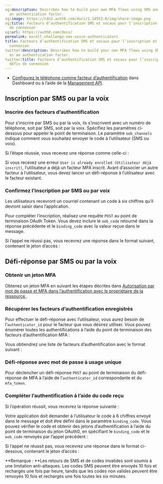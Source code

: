 ```yaml
---
og:description: Describes how to build your own MFA flows using SMS and/or voice as
  an authentication factor.
og:image: https://cdn2.auth0.com/docs/1.14553.0/img/share-image.png
og:title: Facteurs d’authentification SMS et vocaux pour l’inscription et les défis
  de connexion
og:url: https://auth0.com/docs/
permalink: enroll-challenge-sms-voice-authenticators
title: Facteurs d’authentification SMS et vocaux pour l’inscription et les défis de
  connexion
twitter:description: Describes how to build your own MFA flows using SMS and/or voice
  as an authentication factor.
twitter:title: Facteurs d’authentification SMS et vocaux pour l’inscription et les
  défis de connexion
---
```






* [Configurez le téléphone comme facteur d’authentification](/mfa/mfa-factors/configure-sms-voice-notifications-mfa) dans Dashboard ou à l’aide de la  [Management API](/api/management/v2#!/Guardian/put_factors_by_name).

## Inscription par SMS ou par la voix



### Inscrire des facteurs d’authentification



Pour s’inscrire par SMS ou par la voix, ils s’inscrivent avec un numéro de téléphone, soit par SMS, soit par la voix. Spécifiez les paramètres ci-dessous pour appeler le point de terminaison. Le paramètre `oob_channels` indique comment vous souhaitez envoyer le code à l’utilisateur (SMS ou voix).





Si l’étape réussie, vous recevez une réponse comme celle-ci :



Si vous recevez une erreur `User is already enrolled (Utilisateur déjà inscrit)`, l’utilisateur a déjà un facteur MFA inscrit. Avant d’associer un autre facteur à l’utilisateur, vous devez lancer un défi-réponse à l’utilisateur avec le facteur existant.



### Confirmez l’inscription par SMS ou par voix

Les utilisateurs recevront un courriel contenant un code à six chiffres qu’il devront saisir dans l’application.

Pour compléter l’inscription, réalisez une requête `POST` au point de terminaison OAuth Token. Vous devez inclure le `oob_code` retourné dans la réponse précédente et le `binding_code` avec la valeur reçue dans le message.



Si l’appel ne réussi pas, vous recevrez une réponse dans le format suivant, contenant le jeton d’accès :



## Défi-réponse par SMS ou par la voix

### Obtenir un jeton MFA

Obtenez un jeton MFA en suivant les étapes décrites dans [Autorisation par mot de passe et MFA dans l’authentification avec le propriétaire de la ressource ](/mfa/ropg-mfa).

### Récupérer les facteurs d’authentification enregistrés

Pour effectuer le défi-réponse avec l’utilisateur, vous aurez besoin de l’`authenticator_id` pour le facteur que vous désirez utiliser. Vous pouvez énumérer toutes les authentifications à l’aide du point de terminaison des facteurs d’authentification MFA :



Vous obtiendrez une liste de facteurs d’authentification avec le format suivant :



### Défi-réponse avec mot de passe à usage unique

Pour déclencher un défi-réponse `POST` au point de terminaison du défi-réponse de MFA à l’aide de l’`authenticator_id` correspondante et du `mfa_token`.



### Compléter l’authentification à l’aide du code reçu

Si l’opération réussit, vous recevrez la réponse suivante :



Votre application doit demander à l’utilisateur le code à 6 chiffres envoyé dans le message et doit être défini dans le paramètre `binding_code`. Vous pouvez vérifier le code et obtenir des jetons d’authentification à l’aide du point de terminaison du jeton OAuth0, en spécifiant le `binding_code` et le `oob_code` renvoyés par l’appel précédent :



Si l’appel ne réussit pas, vous recevrez une réponse dans le format ci-dessous, contenant le jeton d’accès :



**Remarque : **Les retours de SMS et de codes invalides sont soumis à une limitation anti-attaques. Les codes SMS peuvent être envoyés 10 fois et rechargés une fois par heure, tandis que les codes non valides peuvent être renvoyés 10 fois et rechargés une fois toutes les six minutes.